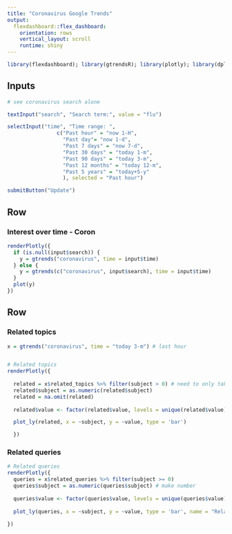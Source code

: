 ```yaml
---
title: "Coronavirus Google Trends"
output: 
  flexdashboard::flex_dashboard:
    orientation: rows
    vertical_layout: scroll
    runtime: shiny
---
```


```r
library(flexdashboard); library(gtrendsR); library(plotly); library(dplyr)
```

Inputs {.sidebar}
-------------------------------------

```r
# see coronavirus search alone

textInput("search", "Search term:", value = "flu")

selectInput("time", "Time range: ",
                c("Past hour" = "now 1-H",
                  "Past day"= "now 1-d",
                  "Past 7 days" = "now 7-d",
                  "Past 30 days" = "today 1-m",
                  "Past 90 days" = "today 3-m",
                  "Past 12 months" = "today 12-m",
                  "Past 5 years" = "today+5-y"
                  ), selected = "Past hour")

submitButton("Update")

```
 

Row
-----------------------------------------------------------------------

### Interest over time - Coron

```r


renderPlotly({
  if (is.null(input$search)) {
    y = gtrends("coronavirus", time = input$time)
  } else {
    y = gtrends(c("coronavirus", input$search), time = input$time)
  }
  plot(y)
})
```

Row {.tabset .tabset-fade}
-----------------------------------------------------------------------

### Related topics

```r
x = gtrends("coronavirus", time = "today 3-m") # last hour


# Related topics
renderPlotly({
  
  related = x$related_topics %>% filter(subject > 0) # need to only take numbers
  related$subject = as.numeric(related$subject)
  related = na.omit(related)
  
  related$value <- factor(related$value, levels = unique(related$value)[order(related$subject, decreasing = FALSE)]) # order

  plot_ly(related, x = ~subject, y = ~value, type = 'bar') 

  })


```

### Related queries

```r
# Related queries
renderPlotly({
  queries = x$related_queries %>% filter(subject >= 0)
  queries$subject = as.numeric(queries$subject) # make number
  
  queries$value <- factor(queries$value, levels = unique(queries$value)[order(queries$subject, decreasing = FALSE)]) # order
  
  plot_ly(queries, x = ~subject, y = ~value, type = 'bar', name = "Related queries", marker = list(color = '#9119b8')) 
    
})


```

